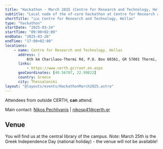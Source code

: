 ```yaml
---
title: "Hackathon - March 2025 (Centre for Research and Technology, Hellas)"
subtitle: "Local node of the nf-core hackathon at Centre for Research and Technology, Hellas"
shortTitle: "🇬🇷 Centre for Research and Technology, Hellas"
type: "hackathon"
startDate: "2025-03-24"
startTime: "09:00+02:00"
endDate: "2025-03-26"
endTime: "17:00+02:00"
locations:
    - name: Centre for Research and Technology, Hellas
      address: |
          6th km Charilaou-Thermi Rd, P.O. Box 60361, GR 57001 Thermi, Thessaloniki, Greece
      links:
          - https://www.certh.gr/root.en.aspx
      geoCoordinates: [40.56707, 22.99822]
      country: Greece
      city: Thessaloniki
layout: "@layouts/events/HackathonMarch2025.astro"
---
```


Attendees from outside CERTH, **can** attend.

Main contact: [<i class="fab fa-slack"></i> Nikos Pechlivanis](https://nfcore.slack.com/team/U083L3UDXMG) | [nikosp41@certh.gr](mailto:nikosp41@certh.gr)

## Venue
You will find us at the central library of the campus.
_Note_: March 25th is the Greek Independence Day (national holiday) - the venue will not be available!
